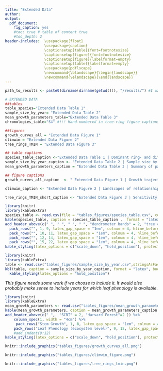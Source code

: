 ```yaml
---
title: "Extended Data"
author:
output: 
  pdf_document:
    fig_caption: yes
    #toc: true # table of content true
    #toc_depth: 2  
header-includes:  \usepackage{float}
                  \usepackage{caption}
                  \captionsetup[table]{font=footnotesize}
                  \captionsetup[figure]{font=footnotesize}
                  \captionsetup[figure]{labelformat=empty}
                  \captionsetup[table]{labelformat=empty}
                  \usepackage{pdflscape}
                  \newcommand{\blandscape}{\begin{landscape}}
                  \newcommand{\elandscape}{\end{landscape}}
---
```

```r
path_to_results <- paste0(dirname(dirname(getwd())), "/results/") #I was trying to read directly from results folder, but couldn't get it working.

# EXTENDED DATA 
##tables
table_species="Extended Data Table 1"  
sample_size_by_year= "Extended Data Table 2"
mean_growth_parameters_table="Extended Data Table 3" 
chronologies_table="S4" #!!! Hand-numbered in tree-ring figure captions

##figures
growth_curves_all = "Extended Data Figure 1"  
climwin = "Extended Data Figure 2"
tree_rings_TMIN = "Extended Data Figure 3"

## table captions
species_table_caption <-"Extended Data Table 1 | Dominant ring- and diffuse-porous species at the Smithsonian Conservation Biology Institute (SCBI) and Harvard Forest, along with sample sizes included in this analysis."
sample_size_by_year_caption <- "Extended Data Table 2 | Sample size by year "
mean_growth_parameters_caption = "Extended Data Table 3 | Summary of parameters describing the phenology and rate of growth for ring- and diffuse- porous species at SCBI and Harvard Forest. "

## figure captions
growth_curves_all_caption  <- " Extended Data Figure 1 | Growth trajectories for ring- and diffuse-porous trees, as both relative and cumulative fractions of total annual growth. Each line represents one year's growth for a given tree, fit with McMahon model. "

climwin_caption <- "Extended Data Figure 2 | Landscapes of relationships between the day of year on which 25% of annual growth is achieved ($DOY_{25}$) and temperature in prior weeks for ring- and diffuse-porous trees at SCBI and Harvard Forest. Shown are matrices of linear coefficients of first-order linear regressions between temperature and $DOY_{25}$, where Window Open and Window Close indicate number of weeks prior to $DOY_{25}$ (ring-porous: May 5 at SCBI, May 13 at HF; diffuse-porous: June 4 at SCBI, June 14 at HF). Black circles indicate the critical $T_{max}$ window (ring-porous:  March 22- April 9 at SCBI, April 2 - May 07 at HF; diffuse-porous: Feb. 19- May 21 at SCBI, March 19 - May 07 at HF)."

tree_rings_TMIN_short_caption <- "Extended Data Figure 3 | Sensitivity of annual growth, as derived from tree-rings, to monthly minimum temperatures, for 207 chronologies from 114 sites across eastern North America. Chronologies are grouped by xylem porosity and ordered by mean April T_max. Chronology details are given in the Supplementary Information. (**NOTE: Figure still needs some work. Chronology numbers are off.**  See [GitHub Issue #49](https://github.com/EcoClimLab/growth_phenology/issues/49).)"


```


\newpage

```r
library(knitr)
library(kableExtra)
species_table <- read.csv(file = "tables_figures/species_table.csv", col.names = c("site", "xylem porosity","species", "species code", "n trees", "n tree-years", "n cores", "date range"),  stringsAsFactors = FALSE, check.names = FALSE)
kable(species_table, caption = species_table_caption ,  format = "latex", booktabs = TRUE,  escape = F) %>%
add_header_above(c(" ", " ", " ", " ", "dendrometer bands" = 2, "tree cores"=2 )) %>%
  pack_rows("", 1, 9, latex_gap_space = "1em", colnum = 4, hline_before = FALSE) %>%
  pack_rows("", 10, 11, latex_gap_space = "1em", colnum = 4, hline_before = FALSE) %>%
  pack_rows("", 12, 14, latex_gap_space = "1em", colnum = 4, hline_before = FALSE) %>%
  pack_rows("", 15, 22, latex_gap_space = "1em", colnum = 4, hline_before = FALSE) %>%
kable_styling(latex_options = c("scale_down", "hold_position"), protect_latex = T) 
```

\newpage

```r
library(knitr)
library(kableExtra)
table <- read.csv("tables_figures/sample_size_by_year.csv",stringsAsFactors = FALSE, check.names = FALSE)
kbl(table, caption = sample_size_by_year_caption, format = "latex", booktabs = T) %>%
  kable_styling(latex_options = "hold_position")
```

*This figure needs some work if we choose to include it. It would also probably make sense to include years for which leaf phenology is available.*

\newpage

```r
library(knitr)
library(kableExtra)
mean_growth_parameters <- read.csv("tables_figures/mean_growth_parameters.csv",  col.names = c("", "ring","diffuse","ring", "diffuse"), stringsAsFactors = FALSE, check.names = FALSE)
kable(mean_growth_parameters, caption = mean_growth_parameters_caption ,  format = "latex", booktabs = TRUE,  escape = F) %>%
add_header_above(c(" ",  "SCBI" = 2, "Harvard Forest"=2 )) %>%
    column_spec(1, width = "4cm") %>%
     pack_rows("Stem Growth", 1, 8, latex_gap_space = "1em", colnum = 4, hline_before = FALSE) %>%
    pack_rows("Leaf Phenology (ecosystem level)", 9, 12, latex_gap_space = "1em", colnum = 4, hline_before = FALSE) %>%
    #add_indent(9:12)
kable_styling(latex_options = c("scale_down", "hold_position"), protect_latex = T) 
```


\newpage

```r
knitr::include_graphics("tables_figures/growth_curves_all.png")
```

\newpage
```r
knitr::include_graphics("tables_figures/climwin_figure.png")
```


\newpage
```r
knitr::include_graphics("tables_figures/tree_rings_tmin.png")
```

